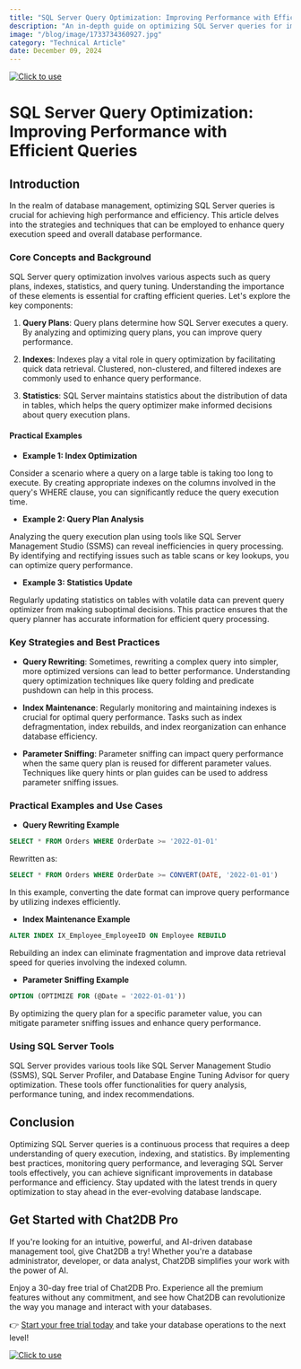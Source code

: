 ```yaml
---
title: "SQL Server Query Optimization: Improving Performance with Efficient Queries"
description: "An in-depth guide on optimizing SQL Server queries for improved performance and efficiency."
image: "/blog/image/1733734360927.jpg"
category: "Technical Article"
date: December 09, 2024
---
```

[![Click to use](/image/blog/bg/chat2db1.png)](https://app.chat2db.ai/)
# SQL Server Query Optimization: Improving Performance with Efficient Queries


<Authors date="December 09, 2024">
  <Author name="Aria Wells" link="https://chat2db.ai" />
</Authors>

## Introduction

In the realm of database management, optimizing SQL Server queries is crucial for achieving high performance and efficiency. This article delves into the strategies and techniques that can be employed to enhance query execution speed and overall database performance.

### Core Concepts and Background

SQL Server query optimization involves various aspects such as query plans, indexes, statistics, and query tuning. Understanding the importance of these elements is essential for crafting efficient queries. Let's explore the key components:

1. **Query Plans**: Query plans determine how SQL Server executes a query. By analyzing and optimizing query plans, you can improve query performance.

2. **Indexes**: Indexes play a vital role in query optimization by facilitating quick data retrieval. Clustered, non-clustered, and filtered indexes are commonly used to enhance query performance.

3. **Statistics**: SQL Server maintains statistics about the distribution of data in tables, which helps the query optimizer make informed decisions about query execution plans.

#### Practical Examples

- **Example 1: Index Optimization**

Consider a scenario where a query on a large table is taking too long to execute. By creating appropriate indexes on the columns involved in the query's WHERE clause, you can significantly reduce the query execution time.

- **Example 2: Query Plan Analysis**

Analyzing the query execution plan using tools like SQL Server Management Studio (SSMS) can reveal inefficiencies in query processing. By identifying and rectifying issues such as table scans or key lookups, you can optimize query performance.

- **Example 3: Statistics Update**

Regularly updating statistics on tables with volatile data can prevent query optimizer from making suboptimal decisions. This practice ensures that the query planner has accurate information for efficient query processing.

### Key Strategies and Best Practices

- **Query Rewriting**: Sometimes, rewriting a complex query into simpler, more optimized versions can lead to better performance. Understanding query optimization techniques like query folding and predicate pushdown can help in this process.

- **Index Maintenance**: Regularly monitoring and maintaining indexes is crucial for optimal query performance. Tasks such as index defragmentation, index rebuilds, and index reorganization can enhance database efficiency.

- **Parameter Sniffing**: Parameter sniffing can impact query performance when the same query plan is reused for different parameter values. Techniques like query hints or plan guides can be used to address parameter sniffing issues.

### Practical Examples and Use Cases

- **Query Rewriting Example**

```sql
SELECT * FROM Orders WHERE OrderDate >= '2022-01-01'
```

Rewritten as:

```sql
SELECT * FROM Orders WHERE OrderDate >= CONVERT(DATE, '2022-01-01')
```

In this example, converting the date format can improve query performance by utilizing indexes efficiently.

- **Index Maintenance Example**

```sql
ALTER INDEX IX_Employee_EmployeeID ON Employee REBUILD
```

Rebuilding an index can eliminate fragmentation and improve data retrieval speed for queries involving the indexed column.

- **Parameter Sniffing Example**

```sql
OPTION (OPTIMIZE FOR (@Date = '2022-01-01'))
```

By optimizing the query plan for a specific parameter value, you can mitigate parameter sniffing issues and enhance query performance.

### Using SQL Server Tools

SQL Server provides various tools like SQL Server Management Studio (SSMS), SQL Server Profiler, and Database Engine Tuning Advisor for query optimization. These tools offer functionalities for query analysis, performance tuning, and index recommendations.

## Conclusion

Optimizing SQL Server queries is a continuous process that requires a deep understanding of query execution, indexing, and statistics. By implementing best practices, monitoring query performance, and leveraging SQL Server tools effectively, you can achieve significant improvements in database performance and efficiency. Stay updated with the latest trends in query optimization to stay ahead in the ever-evolving database landscape.

## Get Started with Chat2DB Pro

If you're looking for an intuitive, powerful, and AI-driven database management tool, give Chat2DB a try! Whether you're a database administrator, developer, or data analyst, Chat2DB simplifies your work with the power of AI.

Enjoy a 30-day free trial of Chat2DB Pro. Experience all the premium features without any commitment, and see how Chat2DB can revolutionize the way you manage and interact with your databases.

👉 [Start your free trial today](https://app.chat2db.ai/) and take your database operations to the next level!

[![Click to use](/image/blog/bg/chat2db.jpg)](https://app.chat2db.ai/)